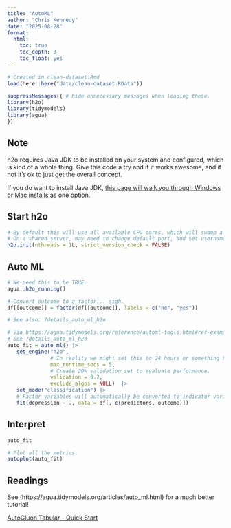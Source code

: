 ```yaml
---
title: "AutoML"
author: "Chris Kennedy"
date: "2025-08-28"
format:
  html:
    toc: true
    toc_depth: 3
    toc_float: yes
---
```


```r
# Created in clean-dataset.Rmd
load(here::here("data/clean-dataset.RData"))

suppressMessages({ # hide unnecessary messages when loading these.
library(h2o)
library(tidymodels)
library(agua)
})

```

::: callout-note
## Note

h2o requires Java JDK to be installed on your system and configured, which is kind of a whole thing. Give this code a try and if it works awesome, and if not it's ok to just get the overall concept.

If you do want to install Java JDK, [this page will walk you through Windows or Mac installs](https://www.geeksforgeeks.org/java/setting-environment-java/) as one option.
:::

## Start h2o

```r

# By default this will use all available CPU cores, which will swamp a shared server.
# On a shared server, may need to change default port, and set username and password.
h2o.init(nthreads = 1L, strict_version_check = FALSE)
```

## Auto ML

```r
# We need this to be TRUE.
agua::h2o_running()

# Convert outcome to a factor... sigh.
df[[outcome]] = factor(df[[outcome]], labels = c("no", "yes"))

# See also: ?details_auto_ml_h2o

# Via https://agua.tidymodels.org/reference/automl-tools.html#ref-examples
# See ?details_auto_ml_h2o
auto_fit = auto_ml() |>
   set_engine("h2o",
              # In reality we might set this to 24 hours or something big.
              max_runtime_secs = 5,
              # Create 20% validation set to evaluate performance.
              validation = 0.2,
              exclude_algos = NULL)  |>
   set_mode("classification") |>
   # Factor variables will automatically be converted to indicator variables here.
   fit(depression ~ ., data = df[, c(predictors, outcome)])
```

## Interpret

```r

auto_fit

# Plot all the metrics.
autoplot(auto_fit)

```

## Readings

See (https://agua.tidymodels.org/articles/auto_ml.html) for a much better tutorial!

[AutoGluon Tabular - Quick Start](https://auto.gluon.ai/stable/tutorials/tabular/tabular-quick-start.html)